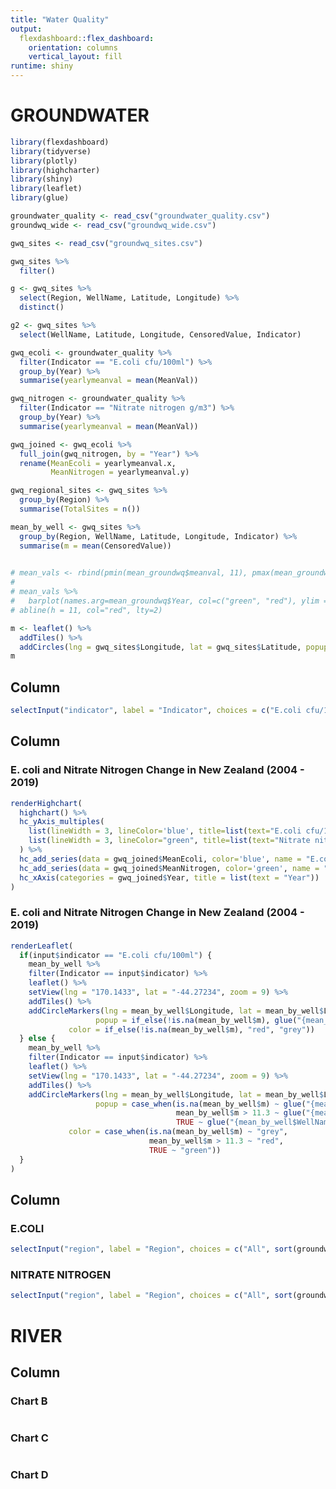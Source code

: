 ---
title: "Water Quality"
output: 
  flexdashboard::flex_dashboard:
    orientation: columns
    vertical_layout: fill
runtime: shiny
---

GROUNDWATER
===
```{r setup, include=FALSE}
library(flexdashboard)
library(tidyverse)
library(plotly)
library(highcharter)
library(shiny)
library(leaflet)
library(glue)

groundwater_quality <- read_csv("groundwater_quality.csv")
groundwq_wide <- read_csv("groundwq_wide.csv")

gwq_sites <- read_csv("groundwq_sites.csv")

gwq_sites %>% 
  filter()

g <- gwq_sites %>% 
  select(Region, WellName, Latitude, Longitude) %>%
  distinct() 

g2 <- gwq_sites %>% 
  select(WellName, Latitude, Longitude, CensoredValue, Indicator)

gwq_ecoli <- groundwater_quality %>% 
  filter(Indicator == "E.coli cfu/100ml") %>% 
  group_by(Year) %>% 
  summarise(yearlymeanval = mean(MeanVal))

gwq_nitrogen <- groundwater_quality %>% 
  filter(Indicator == "Nitrate nitrogen g/m3") %>% 
  group_by(Year) %>% 
  summarise(yearlymeanval = mean(MeanVal))

gwq_joined <- gwq_ecoli %>% 
  full_join(gwq_nitrogen, by = "Year") %>% 
  rename(MeanEcoli = yearlymeanval.x,
         MeanNitrogen = yearlymeanval.y)

gwq_regional_sites <- gwq_sites %>% 
  group_by(Region) %>% 
  summarise(TotalSites = n())

mean_by_well <- gwq_sites %>% 
  group_by(Region, WellName, Latitude, Longitude, Indicator) %>% 
  summarise(m = mean(CensoredValue))
  

# mean_vals <- rbind(pmin(mean_groundwq$meanval, 11), pmax(mean_groundwq$meanval-11, 0))
# 
# mean_vals %>%
#   barplot(names.arg=mean_groundwq$Year, col=c("green", "red"), ylim = c(0, 80))
# abline(h = 11, col="red", lty=2)

m <- leaflet() %>% 
  addTiles() %>% 
  addCircles(lng = gwq_sites$Longitude, lat = gwq_sites$Latitude, popup = gwq_sites$WellName)
m

```

Column {.sidebar}
-------------------------------------
```{r}
selectInput("indicator", label = "Indicator", choices = c("E.coli cfu/100ml", "Nitrate nitrogen g/m3"))
```


Column {data-width=350}
-------------------------------------

### E. coli and Nitrate Nitrogen Change in New Zealand (2004 - 2019)

```{r}
renderHighchart(
  highchart() %>% 
  hc_yAxis_multiples(
    list(lineWidth = 3, lineColor='blue', title=list(text="E.coli cfu/100ml")),
    list(lineWidth = 3, lineColor="green", title=list(text="Nitrate nitrogen g/m3"))
  ) %>% 
  hc_add_series(data = gwq_joined$MeanEcoli, color='blue', name = "E.coli") %>% 
  hc_add_series(data = gwq_joined$MeanNitrogen, color='green', name = "Nitrate nitrogen", yAxis = 1) %>%
  hc_xAxis(categories = gwq_joined$Year, title = list(text = "Year"))
)
```

### E. coli and Nitrate Nitrogen Change in New Zealand (2004 - 2019)

```{r}
renderLeaflet(
  if(input$indicator == "E.coli cfu/100ml") {
    mean_by_well %>% 
    filter(Indicator == input$indicator) %>% 
    leaflet() %>% 
    setView(lng = "170.1433", lat = "-44.27234", zoom = 9) %>% 
    addTiles() %>% 
    addCircleMarkers(lng = mean_by_well$Longitude, lat = mean_by_well$Latitude, 
                   popup = if_else(!is.na(mean_by_well$m), glue("{mean_by_well$WellName}: {round(mean_by_well$m, 2)} cfu/100ml"), glue("{mean_by_well$WellName}: Not Assessed")) ,
             color = if_else(!is.na(mean_by_well$m), "red", "grey"))
  } else {
    mean_by_well %>% 
    filter(Indicator == input$indicator) %>% 
    leaflet() %>% 
    setView(lng = "170.1433", lat = "-44.27234", zoom = 9) %>% 
    addTiles() %>% 
    addCircleMarkers(lng = mean_by_well$Longitude, lat = mean_by_well$Latitude, 
                   popup = case_when(is.na(mean_by_well$m) ~ glue("{mean_by_well$WellName}: Not Assessed"), 
                                     mean_by_well$m > 11.3 ~ glue("{mean_by_well$WellName}: High Risk"),
                                     TRUE ~ glue("{mean_by_well$WellName}: Medium Risk")) ,
             color = case_when(is.na(mean_by_well$m) ~ "grey",
                               mean_by_well$m > 11.3 ~ "red",
                               TRUE ~ "green"))
  }
)
```


<!-- ### No. of Wells Sampled -->

<!-- ```{r} -->
<!-- renderValueBox( -->
<!--   valueBox(value = sum(gwq_regional_sites$TotalSites), icon = "fas fa-heart-crack") -->
<!-- ) -->
<!-- ``` -->

<!-- ### No. of Source of Flow Sampled -->

<!-- ```{r} -->
<!-- renderValueBox( -->
<!--   valueBox(value = sum(river_regional_srcs$TotalSites), -->
<!--            icon = "fa-water") -->
<!-- ) -->
<!-- ``` -->
   
Column {data-width=250 .tabset .tabset-fade}
-------------------------------------
   
### E.COLI

```{r}
selectInput("region", label = "Region", choices = c("All", sort(groundwater_quality$Region)), selected = "All")
```   
 
### NITRATE NITROGEN
    
```{r}
selectInput("region", label = "Region", choices = c("All", sort(groundwater_quality$Region)), selected = "All")
```

RIVER
===
Column {data-width=350}
-----------------------------------------------------------------------

### Chart B

```{r}

```

### Chart C

```{r}

```

### Chart D

```{r}

```
 
 
